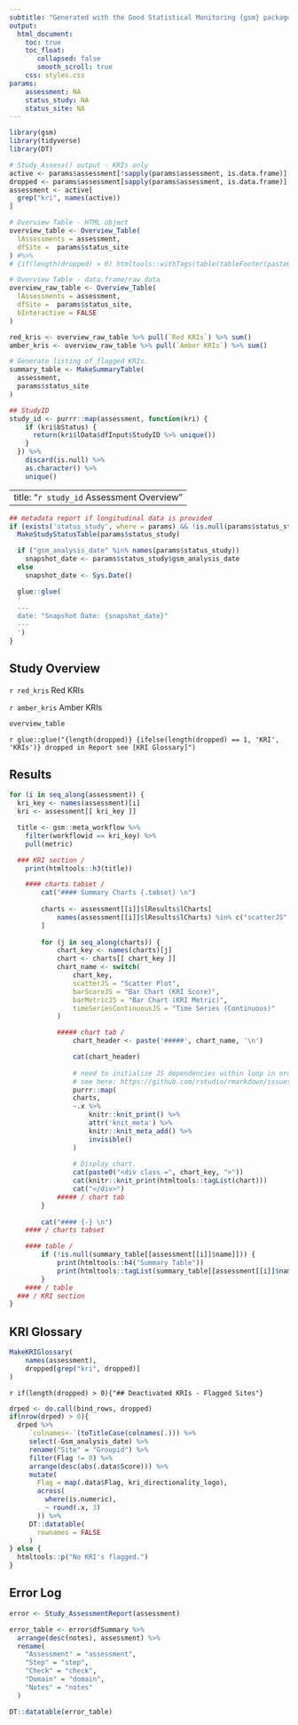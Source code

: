 ```yaml
---
subtitle: "Generated with the Good Statistical Monitoring {gsm} package"
output:
  html_document:
    toc: true
    toc_float:
       collapsed: false
       smooth_scroll: true
    css: styles.css
params:
    assessment: NA
    status_study: NA
    status_site: NA
---
```


```r
library(gsm)
library(tidyverse)
library(DT)

# Study_Assess() output - KRIs only
active <- params$assessment[!sapply(params$assessment, is.data.frame)]
dropped <- params$assessment[sapply(params$assessment, is.data.frame)]
assessment <- active[
  grep("kri", names(active))
]

# Overview Table - HTML object
overview_table <- Overview_Table(
  lAssessments = assessment, 
  dfSite =  params$status_site
) #%>%
# {if(length(dropped) > 0) htmltools::withTags(table(tableFooter(paste0(length(dropped), "KRI's dropped in report")))) else .}

# Overview Table - data.frame/raw data
overview_raw_table <- Overview_Table(
  lAssessments = assessment, 
  dfSite =  params$status_site, 
  bInteractive = FALSE
)

red_kris <- overview_raw_table %>% pull(`Red KRIs`) %>% sum()
amber_kris <- overview_raw_table %>% pull(`Amber KRIs`) %>% sum()

# Generate listing of flagged KRIs.
summary_table <- MakeSummaryTable(
  assessment,
  params$status_site
)

## StudyID
study_id <- purrr::map(assessment, function(kri) {
    if (kri$bStatus) {
      return(kri$lData$dfInput$StudyID %>% unique())
    } 
  }) %>% 
    discard(is.null) %>% 
    as.character() %>% 
    unique()

```

---
title: "`r study_id` Assessment Overview"
---

::: {#overall-site-select .overall-site-select title="Selected site will be highlighted in all charts for all KRIs."}
:::

```r


## metadata report if longitudinal data is provided
if (exists('status_study', where = params) && !is.null(params$status_study)) {
  MakeStudyStatusTable(params$status_study)

  if ("gsm_analysis_date" %in% names(params$status_study))
    snapshot_date <- params$status_study$gsm_analysis_date
  else
    snapshot_date <- Sys.Date()

  glue::glue(
  '
  ---
  date: "Snapshot Date: {snapshot_date}"
  ---
  ') 
}
```

## Study Overview

::: flag-container
::: {.flag .flag-red}
`r red_kris` Red KRIs
:::

::: {.flag .flag-amber}
`r amber_kris` Amber KRIs
:::
:::

::: gsm-overview-table
```r
overview_table
```
`r glue::glue("{length(dropped)} {ifelse(length(dropped) == 1, 'KRI', 'KRIs')} dropped in Report see [KRI Glossary]")`

:::

## Results

```r
for (i in seq_along(assessment)) {
  kri_key <- names(assessment)[i]
  kri <- assessment[[ kri_key ]]

  title <- gsm::meta_workflow %>% 
    filter(workflowid == kri_key) %>% 
    pull(metric)

  ### KRI section /
    print(htmltools::h3(title))

    #### charts tabset /
        cat("#### Summary Charts {.tabset} \n")
        
        charts <- assessment[[i]]$lResults$lCharts[
            names(assessment[[i]]$lResults$lCharts) %in% c("scatterJS", "barMetricJS", "barScoreJS", "timeSeriesContinuousJS")
        ]
        
        for (j in seq_along(charts)) {
            chart_key <- names(charts)[j]
            chart <- charts[[ chart_key ]]
            chart_name <- switch(
                chart_key,
                scatterJS = "Scatter Plot",
                barScoreJS = "Bar Chart (KRI Score)",
                barMetricJS = "Bar Chart (KRI Metric)",
                timeSeriesContinuousJS = "Time Series (Continuous)"
            )

            ##### chart tab /
                chart_header <- paste('#####', chart_name, '\n')

                cat(chart_header)
                
                # need to initialize JS dependencies within loop in order to print correctly
                # see here: https://github.com/rstudio/rmarkdown/issues/1877#issuecomment-678996452
                purrr::map(
                charts,
                ~.x %>%
                    knitr::knit_print() %>%
                    attr('knit_meta') %>%
                    knitr::knit_meta_add() %>%
                    invisible()
                )
            
                # Display chart.
                cat(paste0("<div class =", chart_key, ">"))
                cat(knitr::knit_print(htmltools::tagList(chart)))
                cat("</div>")
            ##### / chart tab
        }
        
        cat("#### {-} \n")
    #### / charts tabset

    #### table /
        if (!is.null(summary_table[[assessment[[i]]$name]])) {
            print(htmltools::h4("Summary Table"))
            print(htmltools::tagList(summary_table[[assessment[[i]]$name]]))
        }
    #### / table
  ### / KRI section
}
```

## KRI Glossary

```r
MakeKRIGlossary(
    names(assessment),
    dropped[grep("kri", dropped)]
)
```

`r if(length(dropped) > 0){"## Deactivated KRIs - Flagged Sites"}`

```r
drped <- do.call(bind_rows, dropped)
if(nrow(drped) > 0){
  drped %>%
     `colnames<-`(toTitleCase(colnames(.))) %>%
     select(-Gsm_analysis_date) %>%
     rename("Site" = "Groupid") %>%
     filter(Flag != 0) %>%
     arrange(desc(abs(.data$Score))) %>%
     mutate(
       Flag = map(.data$Flag, kri_directionality_logo),
       across(
         where(is.numeric),
         ~ round(.x, 3)
       )) %>%
     DT::datatable(
       rownames = FALSE
     )
} else {
  htmltools::p("No KRI's flagged.")
}

```

## Error Log

```r
error <- Study_AssessmentReport(assessment)

error_table <- error$dfSummary %>% 
  arrange(desc(notes), assessment) %>% 
  rename(
    "Assessment" = "assessment",
    "Step" = "step",
    "Check" = "check",
    "Domain" = "domain",
    "Notes" = "notes"
  )

DT::datatable(error_table)
```

```js
```

```js
```

```js
```
